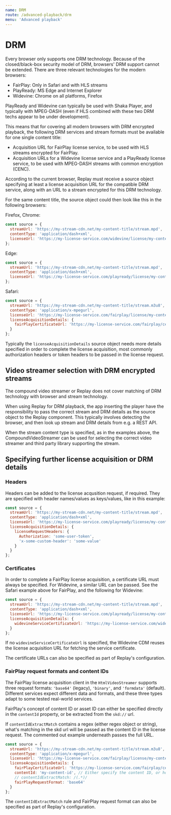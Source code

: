 ```yaml
---
name: DRM
route: /advanced-playback/drm
menu: 'Advanced playback'
---
```


# DRM

Every browser only supports one DRM technology. Because of the closed/black-box security model of DRM, browsers' DRM support cannot be extended. There are three relevant technologies for the modern browsers: 

* FairPlay: Only in Safari and with HLS streams
* PlayReady: MS Edge and Internet Explorer
* Widevine: Chrome on all platforms, Firefox

PlayReady and Widevine can typically be used with Shaka Player, and typically with MPEG-DASH (even if HLS combined with these two DRM techs appear to be under development).

This means that for covering all modern browsers with DRM encrypted playback, the following DRM services and stream formats must be available for one single content title:

* Acquisition URL for FairPlay license service, to be used with HLS streams encrypted for FairPlay.
* Acquisition URLs for a Widevine license service and a PlayReady license service, to be used with MPEG-DASH streams with common encryption (CENC).

According to the current browser, Replay must receive a source object specifying at least a license acquisition URL for the compatible DRM service, along with an URL to a stream encrypted for this DRM technology.

For the same content title, the source object could then look like this in the following browsers:

Firefox, Chrome:

```javascript
const source = {
  streamUrl: 'https://my-stream-cdn.net/my-content-title/stream.mpd',
  contentType: 'application/dash+xml',
  licenseUrl: 'https://my-license-service.com/widevine/license/my-content-title'
};
```

Edge:

```javascript
const source = {
  streamUrl: 'https://my-stream-cdn.net/my-content-title/stream.mpd',
  contentType: 'application/dash+xml',
  licenseUrl: 'https://my-license-service.com/playready/license/my-content-title'
};
```

Safari:

```javascript
const source = {
  streamUrl: 'https://my-stream-cdn.net/my-content-title/stream.m3u8',
  contentType: 'application/x-mpegurl',
  licenseUrl: 'https://my-license-service.com/fairplay/license/my-content-title',
  licenseAcquisitionDetails: {
    fairPlayCertificateUrl: 'https://my-license-service.com/fairplay/certificate'    
  }
};
```

Typically the `licenseAcquisitionDetails` source object needs more details specified in order to complete the license acquisition, most commonly authorization headers or token headers to be passed in the license request.

## Video streamer selection with DRM encrypted streams

The compound video streamer or Replay does not cover matching of DRM technology with browser and stream technology.

When using Replay for DRM playback, the app inserting the player have the responsibility to pass the correct stream and DRM details as the source object to the Replay component. This typically involves detecting the browser, and then look up stream and DRM details from e.g. a REST API.

When the stream content type is specified, as in the examples above, the CompoundVideoStreamer can be used for selecting the correct video streamer and third party library supporting the stream.

## Specifying further license acquisition or DRM details

### Headers

Headers can be added to the license acqusition request, if required. They are specified with header names/values as keys/values, like in this example:

```javascript
const source = {
  streamUrl: 'https://my-stream-cdn.net/my-content-title/stream.mpd',
  contentType: 'application/dash+xml',
  licenseUrl: 'https://my-license-service.com/playready/license/my-content-title'
  licenseAcquisitionDetails: {
    licenseRequestHeaders: {
      Authorization: 'some-user-token',
      'x-some-custom-header': 'some-value'
    }    
  }
};
```

### Certificates

In order to complete a FairPlay license acquisition, a certificate URL must always be specified. For Widevine, a similar URL can be passed. See the Safari example above for FairPlay, and the following for Widevine:

```javascript
const source = {
  streamUrl: 'https://my-stream-cdn.net/my-content-title/stream.mpd',
  contentType: 'application/dash+xml',
  licenseUrl: 'https://my-license-service.com/playready/license/my-content-title',
  licenseAcquisitionDetails: {
    widevineServiceCertificateUrl: 'https://my-license-service.com/widevine/certificate'      
  }
};
```

If no `widevineServiceCertificateUrl` is specified, the Widevine CDM reuses the license acquisition URL for fetching the service certificate.

The certificate URLs can also be specified as part of Replay's configuration.

### FairPlay request formats and content IDs

The FairPlay license acquisition client in the `HtmlVideoStreamer` supports three request formats: `'base64'` (legacy), `'binary'`, and `'formdata'` (default). Different services expect different data and formats, and these three types adapt to some tested real-world services.

FairPlay's concept of content ID or asset ID can either be specified directly in the `contentId` property, or be extracted from the `skd://` url. 

If `contentIdExtractMatch` contains a regex (either regex object or string), what's matching in the skd url will be passed as the content ID in the license request. The commented out example underneath passes the full URL.

```javascript
const source = {
  streamUrl: 'https://my-stream-cdn.net/my-content-title/stream.m3u8',
  contentType: 'application/x-mpegurl',
  licenseUrl: 'https://my-license-service.com/fairplay/license/my-content-title',
  licenseAcquisitionDetails: {
    fairPlayCertificateUrl: 'https://my-license-service.com/fairplay/certificate',
    contentId: 'my-content-id', // Either specify the content ID, or how to extract it:
    // contentIdExtractMatch: /(.*)/
    fairPlayRequestFormat: 'base64' 
  }
};
```

The `contentIdExtractMatch` rule and FairPlay request format can also be specified as part of Replay's configuration.
